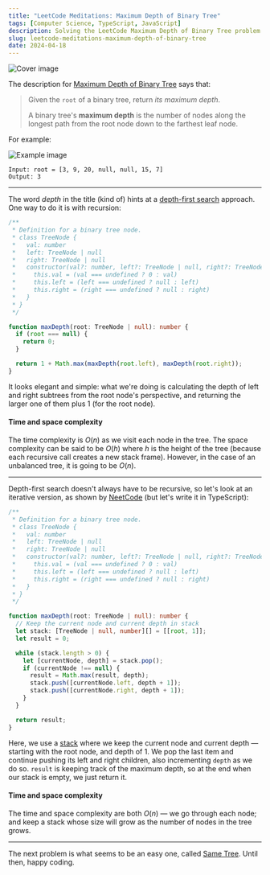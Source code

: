 ```yaml
---
title: "LeetCode Meditations: Maximum Depth of Binary Tree"
tags: [Computer Science, TypeScript, JavaScript]
description: Solving the LeetCode Maximum Depth of Binary Tree problem.
slug: leetcode-meditations-maximum-depth-of-binary-tree
date: 2024-04-18
---
```


![Cover image](https://raw.githubusercontent.com/rivea0/leetcode-meditations-assets/main/src/2024-04-18/33-lm.png)

The description for [Maximum Depth of Binary Tree](https://leetcode.com/problems/maximum-depth-of-binary-tree) says that:

> Given the `root` of a binary tree, return _its maximum depth_.
>
> A binary tree's **maximum depth** is the number of nodes along the longest path from the root node down to the farthest leaf node.

For example:

![Example image](https://assets.leetcode.com/uploads/2020/11/26/tmp-tree.jpg)

```
Input: root = [3, 9, 20, null, null, 15, 7]
Output: 3
```

---

The word _depth_ in the title (kind of) hints at a [depth-first search](https://rivea0.github.io/blog/leetcode-meditations-chapter-7-trees#dfs) approach. One way to do it is with recursion:

```ts
/**
 * Definition for a binary tree node.
 * class TreeNode {
 *   val: number
 *   left: TreeNode | null
 *   right: TreeNode | null
 *   constructor(val?: number, left?: TreeNode | null, right?: TreeNode | null) {
 *     this.val = (val === undefined ? 0 : val)
 *     this.left = (left === undefined ? null : left)
 *     this.right = (right === undefined ? null : right)
 *   }
 * }
 */

function maxDepth(root: TreeNode | null): number {
  if (root === null) {
    return 0;
  }

  return 1 + Math.max(maxDepth(root.left), maxDepth(root.right));
}
```

It looks elegant and simple: what we're doing is calculating the depth of left and right subtrees from the root node's perspective, and returning the larger one of them plus 1 (for the root node).

#### Time and space complexity

The time complexity is $O(n)$ as we visit each node in the tree. The space complexity can be said to be $O(h)$ where $h$ is the height of the tree (because each recursive call creates a new stack frame). However, in the case of an unbalanced tree, it is going to be $O(n)$.

---

Depth-first search doesn't always have to be recursive, so let's look at an iterative version, as shown by [NeetCode](https://youtu.be/hTM3phVI6YQ?si=_Mzn37CRjHFzpO4G&t=643) (but let's write it in TypeScript):

```ts
/**
 * Definition for a binary tree node.
 * class TreeNode {
 *   val: number
 *   left: TreeNode | null
 *   right: TreeNode | null
 *   constructor(val?: number, left?: TreeNode | null, right?: TreeNode | null) {
 *     this.val = (val === undefined ? 0 : val)
 *     this.left = (left === undefined ? null : left)
 *     this.right = (right === undefined ? null : right)
 *   }
 * }
 */

function maxDepth(root: TreeNode | null): number {
  // Keep the current node and current depth in stack
  let stack: [TreeNode | null, number][] = [[root, 1]];
  let result = 0;

  while (stack.length > 0) {
    let [currentNode, depth] = stack.pop();
    if (currentNode !== null) {
      result = Math.max(result, depth);
      stack.push([currentNode.left, depth + 1]);
      stack.push([currentNode.right, depth + 1]);
    }
  }

  return result;
}
```

Here, we use a [stack](https://rivea0.github.io/blog/leetcode-meditations-chapter-4-stack) where we keep the current node and current depth — starting with the root node, and depth of 1.
We pop the last item and continue pushing its left and right children, also incrementing `depth` as we do so. `result` is keeping track of the maximum depth, so at the end when our stack is empty, we just return it. 

#### Time and space complexity

The time and space complexity are both $O(n)$ — we go through each node; and keep a stack whose size will grow as the number of nodes in the tree grows.

---

The next problem is what seems to be an easy one, called [Same Tree](https://leetcode.com/problems/same-tree). Until then, happy coding.

